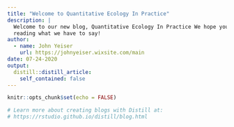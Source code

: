 ```yaml
---
title: "Welcome to Quantitative Ecology In Practice"
description: |
  Welcome to our new blog, Quantitative Ecology In Practice We hope you enjoy 
  reading what we have to say!
author:
  - name: John Yeiser
    url: https://johnyeiser.wixsite.com/main
date: 07-24-2020
output:
  distill::distill_article:
    self_contained: false
---
```


```r
knitr::opts_chunk$set(echo = FALSE)

# Learn more about creating blogs with Distill at:
# https://rstudio.github.io/distill/blog.html

```



